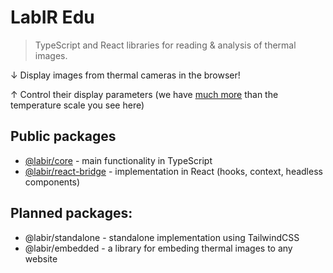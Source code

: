 
# LabIR Edu

> TypeScript and React libraries for reading & analysis of thermal images.

↓ Display images from thermal cameras in the browser!

<HomepageIntro />

↑ Control their display parameters (we have [much more](/react-bridge/components) than the temperature scale you see here)

## Public packages

- [@labir/core](/core) - main functionality in TypeScript
- [@labir/react-bridge](/react-bridge) - implementation in React (hooks, context, headless components)

## Planned packages:

- @labir/standalone - standalone implementation using TailwindCSS
- @labir/embedded - a library for embeding thermal images to any website
 

